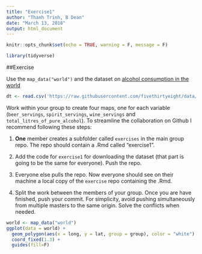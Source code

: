 ```yaml
---
title: "Exercise1"
author: "Thanh Trinh, B Dean"
date: "March 13, 2018"
output: html_document
---
```


```r
knitr::opts_chunk$set(echo = TRUE, warning = F, message = F)
```

```r
library(tidyverse)
```

##Exercise

Use the `map_data("world")` and the dataset on [alcohol consumption in the world](https://github.com/fivethirtyeight/data/blob/master/alcohol-consumption)

```r
dt <- read.csv('https://raw.githubusercontent.com/fivethirtyeight/data/master/alcohol-consumption/drinks.csv')
```

Work within your group to create four maps, one for each variable (`beer_servings`, `spirit_servings`, `wine_servings` and `total_litres_of_pure_alcohol`). To streamline the collaboration on Github I recommend following these steps:

1. **One** member creates a subfolder called `exercises` in the main group repo. The repo should contain a .Rmd called "exercise1".

2. Add the code for `exercise1` for downloading the dataset (that part is going to be the same for everyone). Push the repo.

3. Everyone else pulls the repo. Now everyone should see on their machine a local copy of the `exercise` repo containing the .Rmd.

4. Split the work between the members of your group. Once you are have finished, push your commit. For simplicity, avoid pushing simultaneously from multiple masters to the same origin. Solve the conflicts when needed. 

```r
world <- map_data("world")
ggplot(data = world) + 
  geom_polygon(aes(x = long, y = lat, group = group), color = "white") + 
  coord_fixed(1.3) +
  guides(fill=F) 
```

